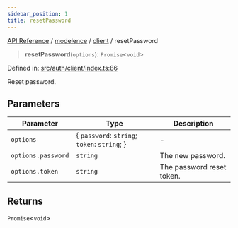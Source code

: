 ```yaml
---
sidebar_position: 1
title: resetPassword
---
```


[API Reference](/api-reference/modelence/client/functions/../../../index) / [modelence](/api-reference/modelence/client/functions/../../index) / [client](/api-reference/modelence/client/functions/../index) / resetPassword

> **resetPassword**(`options`): `Promise`\<`void`\>

Defined in: [src/auth/client/index.ts:86](https://github.com/modelence/modelence/blob/45cb8dfe664fced4d28b5cd14a6f6149dc361f3b/packages/modelence/src/auth/client/index.ts#L86)

Reset password.

## Parameters

| Parameter | Type | Description |
| ------ | ------ | ------ |
| `options` | \{ `password`: `string`; `token`: `string`; \} | - |
| `options.password` | `string` | The new password. |
| `options.token` | `string` | The password reset token. |

## Returns

`Promise`\<`void`\>
